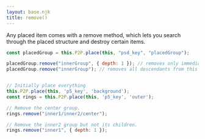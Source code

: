 ```yaml
---
layout: base.njk
title: remove()
---
```


Any placed item comes with a remove method, which lets you search through the placed structure and destroy certain items.

```js
const placedGroup = this.P2P.place(this, "psd_key", "placedGroup");

placedGroup.remove("innerGroup", { depth: 1 }); // removes only immediate children
placedGroup.remove("innerGroup"); // removes all descendants from this point
```


<Interactive outputPath="demos/output/removal" psdKey="p5_key" >

```js 

// Initially place everything
this.P2P.place(this, 'p5_key', 'background');
const rings = this.P2P.place(this, 'p5_key', 'outer');

// Remove the center group.
rings.remove("inner1/inner2/center"); 

// Remove the inner2 group but not its children.
rings.remove("inner1", { depth: 1 }); 

```
</Interactive>